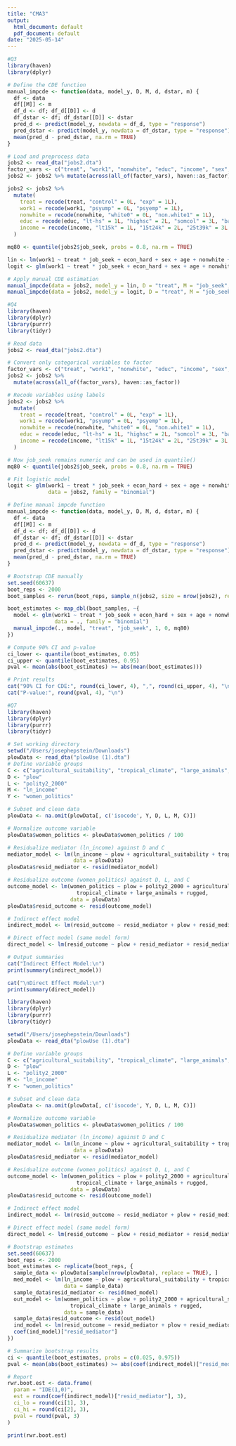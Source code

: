 ```yaml
---
title: "CMA3"
output:
  html_document: default
  pdf_document: default
date: "2025-05-14"
---
```


```r
#Q3
library(haven)
library(dplyr)

# Define the CDE function
manual_impcde <- function(data, model_y, D, M, d, dstar, m) {
  df <- data
  df[[M]] <- m
  df_d <- df; df_d[[D]] <- d
  df_dstar <- df; df_dstar[[D]] <- dstar
  pred_d <- predict(model_y, newdata = df_d, type = "response")
  pred_dstar <- predict(model_y, newdata = df_dstar, type = "response")
  mean(pred_d - pred_dstar, na.rm = TRUE)
}

# Load and preprocess data
jobs2 <- read_dta("jobs2.dta")
factor_vars <- c("treat", "work1", "nonwhite", "educ", "income", "sex", "econ_hard")
jobs2 <- jobs2 %>% mutate(across(all_of(factor_vars), haven::as_factor))

jobs2 <- jobs2 %>%
  mutate(
    treat = recode(treat, "control" = 0L, "exp" = 1L),
    work1 = recode(work1, "psyump" = 0L, "psyemp" = 1L),
    nonwhite = recode(nonwhite, "white0" = 0L, "non.white1" = 1L),
    educ = recode(educ, "lt-hs" = 1L, "highsc" = 2L, "somcol" = 3L, "bach" = 4L, "gradwk" = 5L),
    income = recode(income, "lt15k" = 1L, "15t24k" = 2L, "25t39k" = 3L, "40t49k" = 4L, "50k+" = 5L)
  )

mq80 <- quantile(jobs2$job_seek, probs = 0.8, na.rm = TRUE)

lin <- lm(work1 ~ treat * job_seek + econ_hard + sex + age + nonwhite + educ + income, data = jobs2)
logit <- glm(work1 ~ treat * job_seek + econ_hard + sex + age + nonwhite + educ + income, data = jobs2, family = "binomial")

# Apply manual CDE estimation
manual_impcde(data = jobs2, model_y = lin, D = "treat", M = "job_seek", d = 1, dstar = 0, m = mq80)
manual_impcde(data = jobs2, model_y = logit, D = "treat", M = "job_seek", d = 1, dstar = 0, m = mq80)
```





```r
#Q4
library(haven)
library(dplyr)
library(purrr)
library(tidyr)

# Read data
jobs2 <- read_dta("jobs2.dta")

# Convert only categorical variables to factor
factor_vars <- c("treat", "work1", "nonwhite", "educ", "income", "sex", "econ_hard")
jobs2 <- jobs2 %>%
  mutate(across(all_of(factor_vars), haven::as_factor))

# Recode variables using labels
jobs2 <- jobs2 %>%
  mutate(
    treat = recode(treat, "control" = 0L, "exp" = 1L),
    work1 = recode(work1, "psyump" = 0L, "psyemp" = 1L),
    nonwhite = recode(nonwhite, "white0" = 0L, "non.white1" = 1L),
    educ = recode(educ, "lt-hs" = 1L, "highsc" = 2L, "somcol" = 3L, "bach" = 4L, "gradwk" = 5L),
    income = recode(income, "lt15k" = 1L, "15t24k" = 2L, "25t39k" = 3L, "40t49k" = 4L, "50k+" = 5L)
  )

# Now job_seek remains numeric and can be used in quantile()
mq80 <- quantile(jobs2$job_seek, probs = 0.8, na.rm = TRUE)

# Fit logistic model
logit <- glm(work1 ~ treat * job_seek + econ_hard + sex + age + nonwhite + educ + income,
             data = jobs2, family = "binomial")

# Define manual impcde function
manual_impcde <- function(data, model_y, D, M, d, dstar, m) {
  df <- data
  df[[M]] <- m
  df_d <- df; df_d[[D]] <- d
  df_dstar <- df; df_dstar[[D]] <- dstar
  pred_d <- predict(model_y, newdata = df_d, type = "response")
  pred_dstar <- predict(model_y, newdata = df_dstar, type = "response")
  mean(pred_d - pred_dstar, na.rm = TRUE)
}

# Bootstrap CDE manually
set.seed(60637)
boot_reps <- 2000
boot_samples <- rerun(boot_reps, sample_n(jobs2, size = nrow(jobs2), replace = TRUE))

boot_estimates <- map_dbl(boot_samples, ~{
  model <- glm(work1 ~ treat * job_seek + econ_hard + sex + age + nonwhite + educ + income,
               data = ., family = "binomial")
  manual_impcde(., model, "treat", "job_seek", 1, 0, mq80)
})

# Compute 90% CI and p-value
ci_lower <- quantile(boot_estimates, 0.05)
ci_upper <- quantile(boot_estimates, 0.95)
pval <- mean(abs(boot_estimates) >= abs(mean(boot_estimates)))

# Print results
cat("90% CI for CDE:", round(ci_lower, 4), ",", round(ci_upper, 4), "\n")
cat("P-value:", round(pval, 4), "\n")
```




```r
#Q7
library(haven)
library(dplyr)
library(purrr)
library(tidyr)

# Set working directory
setwd("/Users/josephepstein/Downloads")
plowData <- read_dta("plowUse (1).dta")
# Define variable groups
C <- c("agricultural_suitability", "tropical_climate", "large_animals", "rugged")
D <- "plow"
L <- "polity2_2000"
M <- "ln_income"
Y <- "women_politics"

# Subset and clean data
plowData <- na.omit(plowData[, c('isocode', Y, D, L, M, C)])

# Normalize outcome variable
plowData$women_politics <- plowData$women_politics / 100

# Residualize mediator (ln_income) against D and C
mediator_model <- lm(ln_income ~ plow + agricultural_suitability + tropical_climate + large_animals + rugged,
                     data = plowData)
plowData$resid_mediator <- resid(mediator_model)

# Residualize outcome (women_politics) against D, L, and C
outcome_model <- lm(women_politics ~ plow + polity2_2000 + agricultural_suitability + 
                      tropical_climate + large_animals + rugged,
                    data = plowData)
plowData$resid_outcome <- resid(outcome_model)

# Indirect effect model
indirect_model <- lm(resid_outcome ~ resid_mediator + plow + resid_mediator:plow, data = plowData)

# Direct effect model (same model form)
direct_model <- lm(resid_outcome ~ plow + resid_mediator + resid_mediator:plow, data = plowData)

# Output summaries
cat("Indirect Effect Model:\n")
print(summary(indirect_model))

cat("\nDirect Effect Model:\n")
print(summary(direct_model))
```

```r
library(haven)
library(dplyr)
library(purrr)
library(tidyr)

setwd("/Users/josephepstein/Downloads")
plowData <- read_dta("plowUse (1).dta")

# Define variable groups
C <- c("agricultural_suitability", "tropical_climate", "large_animals", "rugged")
D <- "plow"
L <- "polity2_2000"
M <- "ln_income"
Y <- "women_politics"

# Subset and clean data
plowData <- na.omit(plowData[, c('isocode', Y, D, L, M, C)])

# Normalize outcome variable
plowData$women_politics <- plowData$women_politics / 100

# Residualize mediator (ln_income) against D and C
mediator_model <- lm(ln_income ~ plow + agricultural_suitability + tropical_climate + large_animals + rugged,
                     data = plowData)
plowData$resid_mediator <- resid(mediator_model)

# Residualize outcome (women_politics) against D, L, and C
outcome_model <- lm(women_politics ~ plow + polity2_2000 + agricultural_suitability + 
                      tropical_climate + large_animals + rugged,
                    data = plowData)
plowData$resid_outcome <- resid(outcome_model)

# Indirect effect model
indirect_model <- lm(resid_outcome ~ resid_mediator + plow + resid_mediator:plow, data = plowData)

# Direct effect model (same model form)
direct_model <- lm(resid_outcome ~ plow + resid_mediator + resid_mediator:plow, data = plowData)

# Bootstrap estimates
set.seed(60637)
boot_reps <- 2000
boot_estimates <- replicate(boot_reps, {
  sample_data <- plowData[sample(nrow(plowData), replace = TRUE), ]
  med_model <- lm(ln_income ~ plow + agricultural_suitability + tropical_climate + large_animals + rugged,
                  data = sample_data)
  sample_data$resid_mediator <- resid(med_model)
  out_model <- lm(women_politics ~ plow + polity2_2000 + agricultural_suitability + 
                    tropical_climate + large_animals + rugged,
                  data = sample_data)
  sample_data$resid_outcome <- resid(out_model)
  ind_model <- lm(resid_outcome ~ resid_mediator + plow + resid_mediator:plow, data = sample_data)
  coef(ind_model)["resid_mediator"]
})

# Summarize bootstrap results
ci <- quantile(boot_estimates, probs = c(0.025, 0.975))
pval <- mean(abs(boot_estimates) >= abs(coef(indirect_model)["resid_mediator"]))

# Report
rwr.boot.est <- data.frame(
  param = "IDE(1,0)",
  est = round(coef(indirect_model)["resid_mediator"], 3),
  ci_lo = round(ci[1], 3),
  ci_hi = round(ci[2], 3),
  pval = round(pval, 3)
)

print(rwr.boot.est)

```



